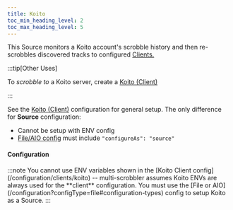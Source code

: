```yaml
---
title: Koito
toc_min_heading_level: 2
toc_max_heading_level: 5
---
```



This Source monitors a Koito account's scrobble history and then re-scrobbles discovered tracks to configured [Clients.](/configuration/clients)

:::tip[Other Uses]

To  _scrobble to_ a Koito server, create a [Koito (Client)](/configuration/clients/koito)

:::

See the [Koito (Client)](/configuration/clients/koito) configuration for general setup. The only difference for **Source** configuration:

* Cannot be setup with ENV config 
* [File/AIO config](/configuration?configType=file#configuration-types) must include `"configureAs": "source"`

#### Configuration

<Config config="KoitoSourceConfig" fileContent={KoitoConfig} name="koito">
:::note
        You cannot use ENV variables shown in the [Koito Client config](/configuration/clients/koito) -- multi-scrobbler assumes Koito ENVs are always used for the **client** configuration. You must use the [File or AIO](/configuration?configType=file#configuration-types) config to setup Koito as a Source.
:::
</Config>